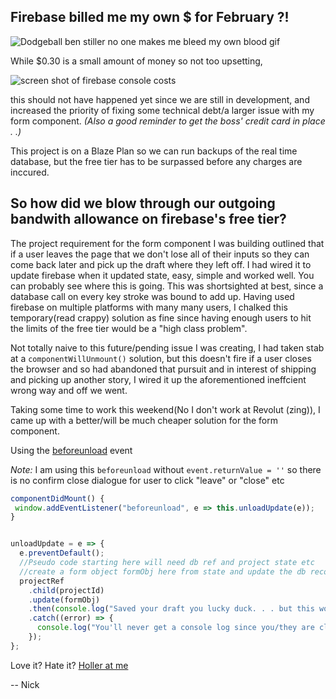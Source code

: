 
<div className={styles["Document"]}>


## Firebase billed me my own $ for February ?!
<img src={bleedMyOwnBlood} alt="Dodgeball ben stiller no one makes me bleed my own blood gif" />

While $0.30 is a small amount of money so not too upsetting, 

<img src={fbcosts} alt="screen shot of firebase console costs"/>

this should not have happened yet since we are 
still in development, and increased the priority of fixing some technical debt/a larger issue with my form component. 
_(Also a good reminder to get the boss' credit card in place . .)_

This project is on a Blaze Plan so we can run backups of the real time database, 
but the free tier has to be surpassed before any charges are inccured.

## So how did we blow through our outgoing bandwith allowance on firebase's free tier?

The project requirement for the form component I was building outlined 
that if a user leaves the page that we don't lose all of their 
inputs so they can come back later and pick up the draft where they left off. 
I had wired it to update firebase when it updated state, easy, simple and worked well. 
You can probably see where this is going.
This was shortsighted at best, since a database call on every key 
stroke was bound to add up. Having used firebase on multiple platforms with many many users, I 
chalked this temporary(read crappy) solution as fine since having enough users to hit the limits of the
free tier would be a "high class problem".

Not totally naive to this future/pending issue I was creating, I had taken stab at a `componentWillUnmount()`
solution, but this doesn't fire if a user closes the browser and so 
had abandoned that pursuit and in interest of shipping and picking up another story, I wired it up 
the aforementioned ineffcient wrong way and off we went. 

Taking some time to work this weekend(No I don't work at Revolut (zing)), I came up with a better/will be much cheaper
solution for the form component. 

Using the <a href="https://developer.mozilla.org/en-US/docs/Web/Events/beforeunload" target="_blank" rel="noopener noreferrer">beforeunload</a> event

_Note:_ I am using this `beforeunload` without `event.returnValue = ''` so there is no confirm close 
dialogue for user to click "leave" or "close" etc

```javascript
componentDidMount() {
 window.addEventListener("beforeunload", e => this.unloadUpdate(e));
}


unloadUpdate = e => {
  e.preventDefault();
  //Pseudo code starting here will need db ref and project state etc 
  //create a form object formObj here from state and update the db record
  projectRef
    .child(projectId)
    .update(formObj)
    .then(console.log("Saved your draft you lucky duck. . . but this wont show up anywhere"))
    .catch((error) => {
      console.log("You'll never get a console log since you/they are closing the browser " + error.code);
    });
};
```

Love it? Hate it? <a href="https://nef.dev/tweet" target="_blank" rel="noopener noreferrer" >Holler at me</a>

-- Nick

</div>